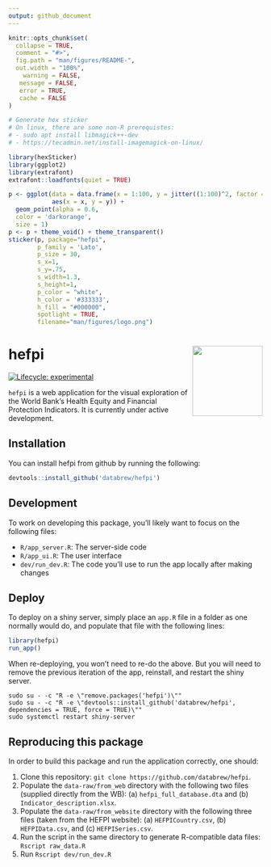 ```yaml
---
output: github_document
---
```


<!-- README.md is generated from README.Rmd. Please edit that file -->

```r
knitr::opts_chunk$set(
  collapse = TRUE,
  comment = "#>",
  fig.path = "man/figures/README-",
  out.width = "100%",
    warning = FALSE, 
   message = FALSE, 
   error = TRUE, 
   cache = FALSE
)
```

```r
# Generate hex sticker
# On linux, there are some non-R prerequistes:
# - sudo apt install libmagick++-dev
# - https://tecadmin.net/install-imagemagick-on-linux/

library(hexSticker)
library(ggplot2)
library(extrafont)
extrafont::loadfonts(quiet = TRUE)

p <- ggplot(data = data.frame(x = 1:100, y = jitter((1:100)^2, factor = 5000)),
            aes(x = x, y = y)) + 
  geom_point(alpha = 0.6,
  color = 'darkorange',
  size = 1)
p <- p + theme_void() + theme_transparent()
sticker(p, package="hefpi", 
        p_family = 'Lato',
        p_size = 30,
        s_x=1, 
        s_y=.75, 
        s_width=1.3, 
        s_height=1,
        p_color = "white",
        h_color = '#333333',
        h_fill = "#000000",
        spotlight = TRUE,
        filename="man/figures/logo.png")
```

# hefpi <a href='https://github.com/databrew/hepfi'><img src='man/figures/logo.png' align="right" height="139" /></a>

<!-- badges: start -->
[![Lifecycle: experimental](https://img.shields.io/badge/lifecycle-experimental-orange.svg)](https://www.tidyverse.org/lifecycle/#experimental)
<!-- badges: end -->

`hefpi` is a web application for the visual exploration of the World Bank's Health Equity and Financial Protection Indicators. It is currently under active development. 

## Installation

You can install hefpi from github by running the following:

``` r
devtools::install_github('databrew/hefpi')
```

## Development

To work on developing this package, you'll likely want to focus on the following files:

- `R/app_server.R`: The server-side code
- `R/app_ui.R`: The user interface
- `dev/run_dev.R`: The code you'll use to run the app locally after making changes

## Deploy

To deploy on a shiny server, simply place an `app.R` file in a folder as one normally would do, and populate that file with the following lines:

```r
library(hefpi)
run_app()
```

When re-deploying, you won't need to re-do the above. But you will need to remove the previous iteration of the app, reinstall, and restart the shiny server.

```
sudo su - -c "R -e \"remove.packages('hefpi')\""
sudo su - -c "R -e \"devtools::install_github('databrew/hefpi', dependencies = TRUE, force = TRUE)\""
sudo systemctl restart shiny-server

```

## Reproducing this package

In order to build this package and run the application correctly, one should:

1. Clone this repository: `git clone https://github.com/databrew/hefpi`.  
2. Populate the `data-raw/from_web` directory with the following two files (supplied directly from the WB): (a) `hefpi_full_database.dta` and (b) `Indicator_description.xlsx`. 
3. Populate the `data-raw/from_website` directory with the following three files (taken from the HEFPI website): (a) `HEFPICountry.csv`, (b) `HEFPIData.csv`, and (c) `HEFPISeries.csv`.
4. Run the script in the same directory to generate R-compatible data files: `Rscript raw_data.R`
5. Run `Rscript dev/run_dev.R`




